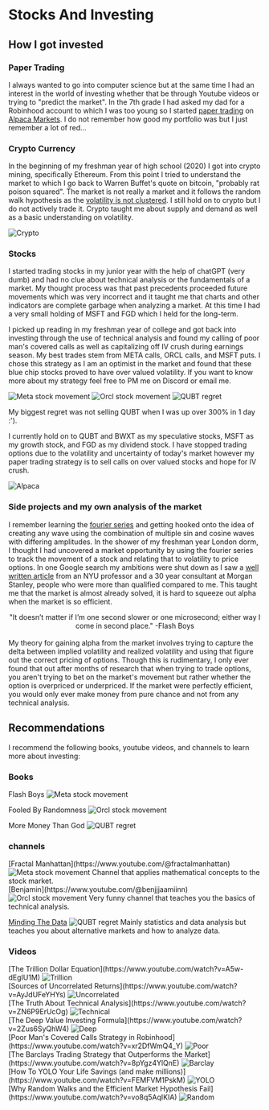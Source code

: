 


# Stocks And Investing
## How I got invested

### Paper Trading
I always wanted to go into computer science but at the same time I had an interest in the world of investing whether that be through Youtube videos or trying to "predict the market". In the 7th grade I had asked my dad for a Robinhood account to which I was too young so I started [paper trading](https://www.investopedia.com/terms/p/papertrade.asp) on [Alpaca Markets](https://alpaca.markets/). I do not remember how good my portfolio was but I just remember a lot of red...

### Crypto Currency
In the beginning of my freshman year of high school (2020) I got into crypto mining, specifically Ethereum. From this point I tried to understand the market to which I go back to Warren Buffet's quote on bitcoin, "probably rat poison squared". The market is not really a market and it follows the random walk hypothesis as the [volatility is not clustered](https://youtu.be/6I9T2dboLXI?si=bZLFvuY821Wovusc). I still hold on to crypto but I do not actively trade it. Crypto taught me about supply and demand as well as a basic understanding on volatility.

<Image src={crypto} alt="Crypto" width={500} className="center-image"/>

### Stocks
I started trading stocks in my junior year with the help of chatGPT (very dumb) and had no clue about technical analysis or the fundamentals of a market. My thought process was that past precedents proceeded future movements which was very incorrect and it taught me that charts and other indicators are complete garbage when analyzing a market. At this time I had a very small holding of MSFT and FGD which I held for the long-term. 

I picked up reading in my freshman year of college and got back into investing through the use of technical analysis and found my calling of poor man's covered calls as well as capitalizing off IV crush during earnings season. My best trades stem from META calls, ORCL calls, and MSFT puts. I chose this strategy as I am an optimist in the market and found that these blue chip stocks proved to have over valued volatility. If you want to know more about my strategy feel free to PM me on Discord or email me.

<div className="flexbox">
  <Image src={meta} alt="Meta stock movement" width={500} className="flex-image" />
  <Image src={orcl} alt="Orcl stock movement" width={500} className="flex-image" />
  <Image src={qubt} alt="QUBT regret" width={500} className="flex-image" />
</div>

My biggest regret was not selling QUBT when I was up over 300% in 1 day :').

I currently hold on to QUBT and BWXT as my speculative stocks, MSFT as my growth stock, and FGD as my dividend stock. I have stopped trading options due to the volatility and uncertainty of today's market however my paper trading strategy is to sell calls on over valued stocks and hope for IV crush.


<Image src={alpaca} alt="Alpaca" width={500} className="center-image"/>

### Side projects and my own analysis of the market
I remember learning the [fourier series](https://www.youtube.com/watch?v=r6sGWTCMz2k) and getting hooked onto the idea of creating any wave using the combination of multiple sin and cosine waves with differing amplitudes. In the shower of my freshman year London dorm, I thought I had uncovered a market opportunity by using the fourier series to track the movement of a stock and relating that to volatility to price options. In one Google search my ambitions were shut down as I saw a [well written article](https://engineering.nyu.edu/sites/default/files/2018-08/CarrMadan2_0.pdf) from an NYU professor and a 30 year consultant at Morgan Stanley, people who were more than qualified compared to me. This taught me that the market is almost already solved, it is hard to squeeze out alpha when the market is so efficient. 

<center>"It doesn’t matter if I’m one second slower or one microsecond; either way I come in second place." -Flash Boys</center>
<br />
My theory for gaining alpha from the market involves trying to capture the delta between implied volatility and realized volatility and using that figure out the correct pricing of options. Though this is rudimentary, I only ever found that out after months of research that when trying to trade options, you aren't trying to bet on the market's movement but rather whether the option is overpriced or underpriced. If the market were perfectly efficient, you would only ever make money from pure chance and not from any technical analysis.


## Recommendations
I recommend the following books, youtube videos, and channels to learn more about investing:
### Books
<div className="flexboxVideos">
<div className="video"> 
Flash Boys
  <Image src={flashBoys} alt="Meta stock movement" width={80} className="flex-image" />
  </div>

  <div className="video"> 

  Fooled By Randomness
  <Image src={Fooled} alt="Orcl stock movement" width={80} className="flex-image" />
    </div>
    <div className="video"> 

  More Money Than God
  <Image src={MoreMoney} alt="QUBT regret" width={80} className="flex-image" />
  </div>
</div>

### channels
<div className="flexboxVideos">
<div className="video"> 
[Fractal Manhattan](https://www.youtube.com/@fractalmanhattan)  
<Image src={Fractal} alt="Meta stock movement" width={80} className="flex-image" />
Channel that applies mathematical concepts to the stock market.
  </div>
  <div className="video">
[Benjamin](https://www.youtube.com/@benjjjaamiinn) 
  <Image src={Benjamin} alt="Orcl stock movement" width={80} className="flex-image" />
    Very funny channel that teaches you the basics of technical analysis.
    </div>
    <div className="video"> 

[Minding The Data](https://www.youtube.com/@mindingthedata4218)
  <Image src={Minding} alt="QUBT regret" width={80} className="flex-image" />
    Mainly statistics and data analysis but teaches you about alternative markets and how to analyze data.
  </div>
</div>

### Videos
<div className="flexboxVideos">
<div className="video">
[The Trillion Dollar Equation](https://www.youtube.com/watch?v=A5w-dEgIU1M)
<Image src={trillion} alt="Trillion" width={500} className="flex-image"/>
</div>
<div className="video">
[Sources of Uncorrelated Returns](https://www.youtube.com/watch?v=AyJdUFeYHYs)
<Image src={uncorrelated} alt="Uncorrelated" width={500} className="flex-image"/>
</div>
<div className="video">
[The Truth About Technical Analysis](https://www.youtube.com/watch?v=ZN6P9ErUcOg)
<Image src={technical} alt="Technical" width={500} className="flex-image"/>
</div>
<div className="video">
[The Deep Value Investing Formula](https://www.youtube.com/watch?v=2Zus6SyQhW4)
<Image src={deep} alt="Deep" width={500} className="flex-image"/>
</div>
<div className="video">
[Poor Man's Covered Calls Strategy in Robinhood](https://www.youtube.com/watch?v=xr2DfWmQ4_Y)
<Image src={poor} alt="Poor" width={500} className="flex-image"/>
</div>
<div className="video">
[The Barclays Trading Strategy that Outperforms the Market](https://www.youtube.com/watch?v=8pYgz4YlQnE)
<Image src={barclay} alt="Barclay" width={500} className="flex-image"/>
</div>
<div className="video">
[How To YOLO Your Life Savings (and make millions)](https://www.youtube.com/watch?v=FEMFVM1PskM)
<Image src={yolo} alt="YOLO" width={500} className="flex-image"/>
</div>
<div className="video">
[Why Random Walks and the Efficient Market Hypothesis Fail](https://www.youtube.com/watch?v=vo8q5AqIKlA)
<Image src={random} alt="Random" width={500} className="flex-image"/>
</div>
</div>